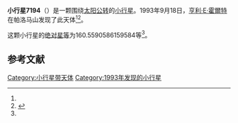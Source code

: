 {{Infobox planet
| bgcolour = #FFFFC0
| name = 7194 Susanrose
| symbol = 
| image = 
| caption = 
| discovery = yes
| discovery_ref = 
| discoverer = [[亨利·E·霍爾特|亨利·E·霍爾特]]
| discovery_site = [[帕洛马山|帕洛马山]] 
| discovered = 1993年9月18日
| designations = yes
| mp_name = 
| named_after = 
| alt_names = 1993 SR3/ 1935 SE2 / 1985 YG / 1989 UE2
| mp_category = [[主带小行星|主带小行星]]
| orbit_ref = <ref name="a">[http://ssd.jpl.nasa.gov/sbdb.cgi?sstr=7194 7194 Susanrose] {{Wayback|url=http://ssd.jpl.nasa.gov/sbdb.cgi?sstr=7194 |date=20201124023501 }}，小行星數據庫瀏覽器（JPL Small-Body Database Browser）－[[美国国家航空航天局|美国国家航空航天局]]喷气推进实验室</ref>
| epoch = 2456400.5 (2013年4月18日更新)
| aphelion = {{convert|3.110097520844252|AU|km|3|abbr=on|lk=out}}
| perihelion = {{convert|2.048836157558014|AU|km|3|abbr=on}}
| semimajor = {{convert|2.579466839201133|AU|km|3|abbr=on}}
| eccentricity = 0.205713318
| period = 1513.18961 [[日|日]]<br />4.14[[儒略年|儒略年]]
| avg_speed = 
| inclination = 15.53839399568503
| asc_node = 189.1250905959676
| mean_anomaly = 
| arg_peri = 160.5590586159584
| satellites = 
| physical_characteristics = yes
| dimensions = 
| mass = 
| density = 
| surface_grav = 
| escape_velocity = 
| sidereal_day = 
| axial_tilt = 
| pole_ecliptic_lat = 
| pole_ecliptic_lon = 
| albedo = 
| temperatures= 
| temp_name1 = 
| mean_temp_1 = 
| max_temp_1 = 
| temp_name2 = 
| max_temp_2 = 
| spectral_type = 
| abs_magnitude = 160.5590586159584
}}

'''小行星7194'''（{{lang-en|7194 Susanrose}}）是一颗围绕[[太阳|太阳]][[公转|公转]]的[[小行星|小行星]]。1993年9月18日，[[亨利·E·霍爾特|亨利·E·霍爾特]]在帕洛马山发现了此天体<ref name="a" /><ref>{{cite news|title=小行星列表|url=http://cfa-www.harvard.edu/iau/lists/NumberedMPs.txt|accessdate=2013-07-08|newspaper=哈佛大学|archive-date=2008-05-17|archive-url=https://web.archive.org/web/20080517010638/http://cfa-www.harvard.edu/iau/lists/NumberedMPs.txt|dead-url=no}}</ref>。

这颗小行星的[[绝对星等|绝对星等]]为160.5590586159584等<ref name="a" />。

==参考文献==
{{reflist}}
{{Minor Planet Number|[[小行星7193|小行星7193]]|[[小行星7195|小行星7195]]}}

{{小天体}}

[[Category:小行星带天体|Category:小行星带天体]]
[[Category:1993年发现的小行星|Category:1993年发现的小行星]]

{{asteroid-stub}}